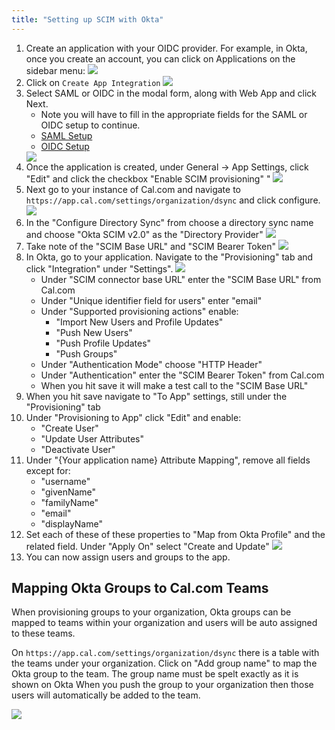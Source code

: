 ```yaml
---
title: "Setting up SCIM with Okta"
---
```


1. Create an application with your OIDC provider. For example, in Okta, once you create an account, you can click on Applications on the sidebar menu:
    <img src="./images/i1600x900-oVjaQ0tU3AnO_wrzp85.png" />
2. Click on `Create App Integration`
    <img src="./images/i1600x900-wrIlZkLdZ6kL_wf7mxn.png" />
3. Select SAML or OIDC in the modal form, along with Web App and click Next.
    - Note you will have to fill in the appropriate fields for the SAML or OIDC setup to continue.
    - [SAML Setup](/developing/guides/auth-and-provision/sso-setup#setting-up-saml-login)
    - [OIDC Setup](/developing/guides/auth-and-provision/sso-setup#setting-up-oidc-login)
    <img src="./images/i1600x900-IfRWYg8XuCMI_tkwyft.png" />
4. Once the application is created, under General -> App Settings, click "Edit" and click the checkbox "Enable SCIM provisioning"
"
    <img src="./images/scim/app-settings-enable-scim.webp" />
5. Next go to your instance of Cal.com and navigate to `https://app.cal.com/settings/organization/dsync` and click configure.
    <img src="./images/scim/dsync-configure.webp" />
6. In the "Configure Directory Sync" from choose a directory sync name and choose "Okta SCIM v2.0" as the "Directory Provider"
    <img src="./images/scim/dsync-configure-provider.webp" />
7. Take note of the "SCIM Base URL" and "SCIM Bearer Token"
    <img src="./images/scim/dsync-configure-info.webp" />
8. In Okta, go to your application. Navigate to the "Provisioning" tab and click "Integration" under "Settings".
    <img src="./images/scim/okta-dsync-options.webp" />
    - Under "SCIM connector base URL" enter the "SCIM Base URL" from Cal.com
    - Under "Unique identifier field for users" enter "email"
    - Under "Supported provisioning actions" enable:
        - "Import New Users and Profile Updates"
        - "Push New Users"
        - "Push Profile Updates"
        - "Push Groups"
    - Under "Authentication Mode" choose "HTTP Header"
    - Under "Authentication" enter the "SCIM Bearer Token" from Cal.com
    - When you hit save it will make a test call to the "SCIM Base URL"
9. When you hit save navigate to "To App" settings, still under the "Provisioning" tab
10. Under "Provisioning to App" click "Edit" and enable:
    - "Create User"
    - "Update User Attributes"
    - "Deactivate User"
11. Under "\{Your application name\} Attribute Mapping", remove all fields except for:
    - "username"
    - "givenName"
    - "familyName"
    - "email"
    - "displayName"
12. Set each of these of these properties to "Map from Okta Profile" and the related field. Under "Apply On" select "Create and Update"
    <img src="./images/scim/okta-property-settings.webp" />
13. You can now assign users and groups to the app.

## Mapping Okta Groups to Cal.com Teams
When provisioning groups to your organization, Okta groups can be mapped to teams within your organization and users will be auto assigned to these teams.

On `https://app.cal.com/settings/organization/dsync` there is a table with the teams under your organization. Click on "Add group name" to map the Okta group to the team.
<Note>
The group name must be spelt exactly as it is shown on Okta
</Note>
When you push the group to your organization then those users will automatically be added to the team.

<img src="./images/scim/group-team-mapping.webp" />
